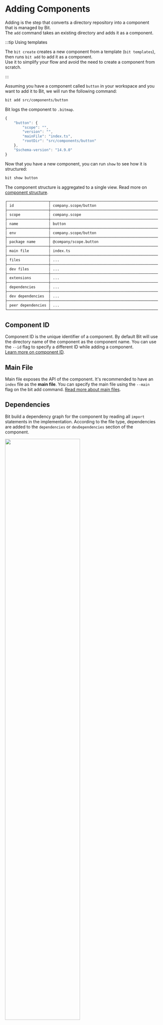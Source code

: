 
# Adding Components

Adding is the step that converts a directory repository into a component that is managed by Bit.  
The `add` command takes an existing directory and adds it as a component.

:::tip Using templates

The `bit create` creates a new component from a template (`bit templates`), then runs `bit add` to add it as a component.  
Use it to simplify your flow and avoid the need to create a component from scratch.

:::

Assuming you have a component called `button` in your workspace and you want to add it to Bit, we will run the following command:

```bash
bit add src/components/button
```

Bit logs the component to `.bitmap`.

```js
{
    "button": {
        "scope": "",
        "version": "",
        "mainFile": "index.ts",
        "rootDir": "src/components/button"
    },
    "$schema-version": "14.9.0"
}
```

Now that you have a new component, you can run `show` to see how it is structured:

```bash
bit show button
```

The component structure is aggregated to a single view. Read more on [component structure](docs/components/component-structure).

```bash
┌───────────────────┬──────────────────────────────────────────────────────────┐
│ id                │ company.scope/button                                     │
├───────────────────┼──────────────────────────────────────────────────────────┤
│ scope             │ company.scope                                            │
├───────────────────┼──────────────────────────────────────────────────────────┤
│ name              │ button                                                   │
├───────────────────┼──────────────────────────────────────────────────────────┤
│ env               │ company.scope/button                                     │
├───────────────────┼──────────────────────────────────────────────────────────┤
│ package name      │ @company/scope.button                                    │
├───────────────────┼──────────────────────────────────────────────────────────┤
│ main file         │ index.ts                                                 │
├───────────────────┼──────────────────────────────────────────────────────────┤
│ files             │ ...                                                      │
├───────────────────┼──────────────────────────────────────────────────────────┤
│ dev files         │ ...                                                      │
├───────────────────┼──────────────────────────────────────────────────────────┤
│ extensions        │ ...                                                      │
├───────────────────┼──────────────────────────────────────────────────────────┤
│ dependencies      │ ...                                                      │
├───────────────────┼──────────────────────────────────────────────────────────┤
│ dev dependencies  │ ...                                                      │
├───────────────────┼──────────────────────────────────────────────────────────┤
│ peer dependencies │ ...                                                      │
└───────────────────┴──────────────────────────────────────────────────────────┘
```

## Component ID

Component ID is the unique identifier of a component. By default Bit will use the directory name of the component as the component name. You can use the `--id` flag to specify a different ID while adding a component.  
[Learn more on component ID](docs/components/component-id).

## Main File

Main file exposes the API of the component. It's recommended to have an `index` file as the **main file**. You can specify the main file using the `--main` flag on the bit add command.  [Read more about main files](/components/component-main-file).

## Dependencies

Bit build a dependency graph for the component by reading all `import` statements in the implementation. According to the file type, dependencies are added to the `dependencies` or `devDependencies` section of the component.

<Image src={isolateDeps} width="70%" />

Components are isolated modules in your workspace. As such, all their dependencies should be clearly defined and available for Bit to log. Run `status` to see if there are any isolation issues for your components.

```bash
bit status
```

Here Bit may trigger several warnings or errors, in case it has issues when isolating your components as modules.

### Relative Import Statements

Using a relative import statement locks a component to a specific directory structure. This makes the component not transferable.  
When tracking components with relative import statements, you will need to add their dependencies to Bit and change `import` statement to use the link to the component Bit generates in `node_modules`.

```js
import Button from '../components/button'; // Relative import, not transferable and not supported by Bit.
```

### Missing Package Dependencies

As described above, Bit has different strategies to determine a package dependency version. If all of them fail, Bit prompts to install the missing package dependencies. This error may occur in the following cases:

- Some of the project's package dependencies are not installed - use `bit install` to fix this issue.
- The project is using a Custom Module Definition, or `NODE_PATH` environment variable in your project - this is not supported By Bit, consider this issue like how you'd treat a relative import statement, track the dependency as a component, and change import statement.
